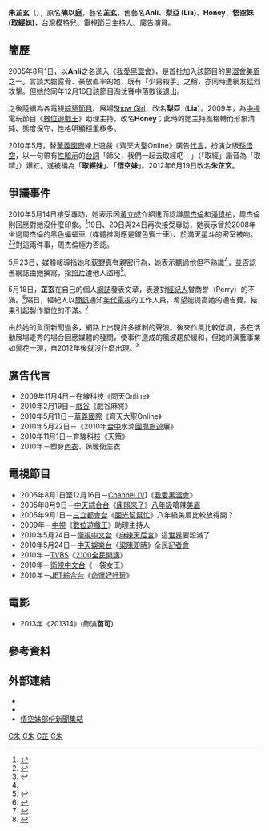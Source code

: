 {{藝人
| 姓名 = 芷玄
| 類型 = 女藝人
| 圖片 = 
| 圖片尺寸 = 200px
| 本名 = 朱芷玄
| 英文名 = Lenna
| 暱稱 = 梨亞、悟空妹
| 其他藝名 = Anli、Lia、Honey、取經妹
| 國籍 = {{ROC}}
| 出生名 = 陳以庭
| 出生日期 = {{birth_date_and_age|1990|5|13}}
| 出生地= {{TWN}}
| 職業 = 模特兒、主持人、廣告演員
| 出道日期 = 2005年8月1日
| 活躍年代 = 2005-2009年<br/>2010-2013年
| 經紀公司 =
| 網站 = 
}}

'''朱芷玄'''（{{bd|1990年|5月13日|catIdx=C朱}}），原名'''陳以庭'''，藝名'''芷玄'''，舊藝名'''Anli'''、'''梨亞 (Lia)'''、'''Honey'''、'''悟空妹 (取經妹)'''，[[台灣|台灣]][[模特兒|模特兒]]、[[電視|電視]][[節目|節目]][[主持人|主持人]]、[[廣告|廣告]][[演員|演員]]。

==簡歷==
2005年8月1日，以'''Anli'''之名進入《[[我愛黑澀會|我愛黑澀會]]》，是首批加入該節目的[[黑澀會美眉|黑澀會美眉]]之一。言談大膽露骨、豪放直率的她，既有「少男殺手」之稱，亦同時遭網友猛烈攻擊。但她於同年12月16日該節目淘汰賽中落敗後退出。

之後陸續為各電視[[綜藝節目|綜藝節目]]、展場[[Show_Girl|Show Girl]]，改名'''梨亞'''（'''Lia'''）。2009年，為[[中視|中視]]電玩節目《[[數位遊戲王|數位遊戲王]]》助理主持，改名'''Honey'''；此時的她主持風格轉而形象清純、態度保守，性格明顯穩重極多。

2010年5月，替[[華義國際|華義國際]]線上遊戲《齊天大聖Online》廣告[[代言|代言]]，扮演女版[[孫悟空|孫悟空]]，以一句帶有[[性暗示|性暗示]]的[[台詞|台詞]]「師父，我們一起去取經吧！」（「取經」諧音為「取精」）爆紅，遂被稱為「'''取經妹'''」、「'''悟空妹'''」。2012年6月19日改名'''朱芷玄'''。

==爭議事件==
2010年5月14日接受專訪，她表示因[[黃立成|黃立成]]介紹進而認識[[周杰倫|周杰倫]]和[[潘瑋柏|潘瑋柏]]，周杰倫則回應對她沒什麼印象。<ref>{{cite news | url=http://www.appledaily.com.tw/appledaily/article/entertainment/20100514/32511100 | title=電玩女悟空 取經廣告走紅 自爆曾被周董勾搭 | date=2010年5月14日 | agency=蘋果日報}}</ref>19日、20日與24日再次接受專訪，她表示曾於2008年坐過周杰倫的黑色蝙蝠車（媒體推測應是銀色賓士車）、於滿天星斗的密室被吻。<ref>{{cite news | url=http://tw.nextmedia.com/applenews/article/art_id/32524995/IssueID/20100520 | title=女悟空自首坑陷周董 淚訴遭經紀人威脅 | date=2010年5月20日 | agency=蘋果日報 | access-date=2014年2月25日 | archive-url=https://web.archive.org/web/20111011142821/http://tw.nextmedia.com/applenews/article/art_id/32524995/IssueID/20100520 | archive-date=2011年10月11日 | dead-url=yes }}</ref><ref name="yu2010qu">{{cite news | url=http://www.appledaily.com.tw/appledaily/article/entertainment/20100524/32534390 | title=取經女悟空 說詞反覆 竟爆遭周董強吻 | date=2010年5月24日 | agency=蘋果日報}}</ref>對這兩件事，周杰倫極力否認。

5月23日，媒體報導指她和[[荻野真|荻野真]]有親密行為，她表示聽過他但不熟識<ref name="yu2010qu" />，並否認舊網誌由她撰寫，指[[照片|照片]]遭他人盜用<ref>{{cite news | url=http://www.appledaily.com.tw/appledaily/article/entertainment/20100523/32532552 | title=女悟空淚崩 撇混聲色場所 | date=2010年5月23日 | agency=蘋果日報}}</ref>。

5月18日，'''芷玄'''在自己的個人[[網誌|網誌]]發表文章，表達對[[經紀人|經紀人]]曾喬譽（Perry）的不滿。<ref>{{cite news | url=http://www.nownews.com/2010/05/20/11490-2605239.htm | title=「取經妹」陳以庭落淚　怨經紀人威脅扯周董 | date=2010年5月20日 | agency=今日新聞網}}</ref>隔日，經紀人以[[簡訊|簡訊]]通知[[年代電視|年代電視]]的工作人員，希望能提高她的通告費，結果引起製作單位的不滿。<ref>{{cite news | url=http://www.nownews.com/2010/05/26/11490-2607813.htm | title=陳以庭放鴿子　通告費喊到4萬，製作人罵貪婪 | date=2010年5月26日 | agency=今日新聞網 | 5= | accessdate=2014年2月25日 | archive-date=2013年8月2日 | archive-url=https://web.archive.org/web/20130802034611/http://www.nownews.com/2010/05/26/11490-2607813.htm | dead-url=no }}</ref>

由於她的負面新聞過多，網路上出現許多抵制的聲浪。後來作風比較低調，多在活動展場走秀的場合回應媒體的發問，使事件造成的風波趨於緩和，但她的演藝事業如曇花一現，自2012年後就沒什麼出現。<ref>{{cite news | url=http://www.nownews.com/2010/06/18/11490-2616306.htm | title=「取經妹」陳以庭被跳蚤凌虐　傷口潰爛不罷工 | date=2010年6月18日 | agency=今日新聞網 | accessdate=2014年2月25日 | archive-date=2013年8月2日 | archive-url=https://web.archive.org/web/20130802034616/http://www.nownews.com/2010/06/18/11490-2616306.htm | dead-url=no }}</ref>

==廣告代言==
*2009年11月4日－在線科技《問天Online》
*2010年2月19日－[[戲谷|戲谷]]《戲谷麻將》
*2010年5月11日－[[華義國際|華義國際]]《齊天大聖Online》
*2010年5月22日－《2010年[[台中|台中]]水湳[[國際|國際]][[旅遊|旅遊]]展》
*2010年11月1日－育駿科技《天策》
*2010年－塑身[[內衣|內衣]]、保暖衛生衣

==電視節目==
*2005年8月1日至12月16日－[[Channel_V|Channel [V]]]《[[我愛黑澀會|我愛黑澀會]]》
*2005年8月9日－[[中天綜合台|中天綜合台]]《[[康熙來了|康熙來了]]》[[八年級_(台灣用語)|八年級]]嗆辣[[美眉|美眉]]
*2005年9月1日－[[三立都會台|三立都會台]]《[[國光幫幫忙|國光幫幫忙]]》八年級美眉比較放得開？
*2009年－[[中視|中視]]《[[數位遊戲王|數位遊戲王]]》助理主持人
*2010年5月24日－[[衛視中文台|衛視中文台]]《[[麻辣天后宮|麻辣天后宮]]》這[[世界|世界]]要毀滅了
*2010年5月24日－[[中天娛樂台|中天娛樂台]]《[[梁陳即時|梁陳即時]]》全民[[記者會|記者會]]
*2010年－[[TVBS|TVBS]]《[[2100全民開講|2100全民開講]]》
*2010年－[[衛視中文台|衛視中文台]]《一袋女王》
*2010年－[[JET綜合台|JET綜合台]]《[[命運好好玩_(電視節目)|命運好好玩]]》

==電影==
*2013年《201314》(飾演'''苗可''')

==參考資料==
{{reflist}}

==外部連結==
*{{Facebook|sunshinegirlbambi}}
*
*[http://rereo.pixnet.net/blog/post/7205243 悟空妹部份新聞集結] {{Wayback|url=http://rereo.pixnet.net/blog/post/7205243 |date=20170426030929 }}{{zh-tw}}

[[Category:台灣女性模特兒|C朱]]
[[Category:台灣電視主持人|C朱]]
[[Category:朱姓|C芷]]
[[Category:我愛黑澀會|C朱]]